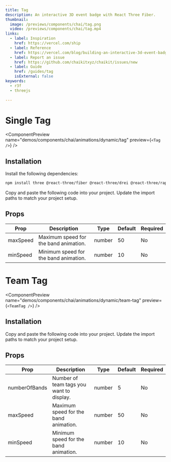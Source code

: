 ```yaml
---
title: Tag
description: An interactive 3D event badge with React Three Fiber.
thumbnail:
  image: /previews/components/chai/tag.png
  video: /previews/components/chai/tag.mp4
links:
  - label: Inspiration
    href: https://vercel.com/ship
  - label: Reference
    href: https://vercel.com/blog/building-an-interactive-3d-event-badge-with-react-three-fiber
  - label: Report an issue
    href: https://github.com/chaikitxyz/chaikit/issues/new
  - label: Guide
    href: /guides/tag
    isExternal: false
keywords:
  - r3f
  - threejs
  
---
```


# Single Tag

<ComponentPreview
  name="demos/components/chai/animations/dynamic/tag"
  preview={`<Tag />`}
/>

## Installation

<Steps>
  <Step>Install the following dependencies:</Step>

```bash
npm install three @react-three/fiber @react-three/drei @react-three/rapier meshline leva
```

  <Step>Copy and paste the following code into your project.</Step>
  <ComponentSourcej name="components/chai/tag" />
  <Step>Update the import paths to match your project setup.</Step>
</Steps>

## Props 

| Prop      | Description                         | Type   | Default | Required |
|-----------|-------------------------------------|--------|---------|----------|
| maxSpeed  | Maximum speed for the band animation. | number | 50      | No       |
| minSpeed  | Minimum speed for the band animation. | number | 10      | No       |

# Team Tag

<ComponentPreview
  name="demos/components/chai/animations/dynamic/team-tag"
  preview={`<TeamTag />`}
/>

## Installation

<Steps>
  <Step>Copy and paste the following code into your project.</Step>
  <ComponentSourcej name="components/chai/team-tag" />
  <Step>Update the import paths to match your project setup.</Step>
</Steps>

## Props 

| Prop      | Description                         | Type   | Default | Required |
|-----------|-------------------------------------|--------|---------|----------|
| numberOfBands  | Number of team tags you want to display. | number | 5      | No       |
| maxSpeed  | Maximum speed for the band animation. | number | 50      | No       |
| minSpeed  | Minimum speed for the band animation. | number | 10      | No       |